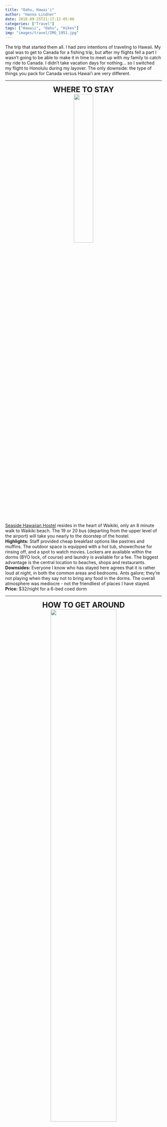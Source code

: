 ```yaml
---
title: "Oahu, Hawai'i"
author: "Hanna Lindner"
date: 2018-09-25T21:17:12-05:00
categories: ["Travel"]
tags: ["Hawaii", "Oahu", "Hikes"]
img: "images/travel/IMG_1951.jpg"
---
```




The trip that started them all. I had zero intentions of traveling to Hawaii. My goal was to get to Canada for a fishing trip, but after my flights fell a part I wasn't going to be able to make it in time to meet up with my family to catch my ride to Canada. I didn't take vacation days for nothing... so I switched my flight to Honolulu during my layover. The only downside: the type of things you pack for Canada versus Hawai'i are very different.
  
<style>
.column-left{
  float: left;
  width: 49%;
  text-align: right;
}
.column-center{
  display: inline-block;
  width: 0%;
  text-align: center;
}
.column-right{
  float: right;
  width: 49%;
  text-align: left;
}
</style>

<style>
.column-whole{
  float: left;
  width: 100%;
  text-align: left;
}
</style>

<style>
.column-whole-center{
  float: left;
  width: 100%;
  text-align: center;
}
</style>
---  

<center>
<font size="5">
**WHERE TO STAY**
</font>
</center>
<center>
[![](/images/travel/IMG_1524.jpg){ width=35% }](https://www.hannalindner.com/travel/oahuhawaii/IMG_1524.jpg)
</center>
[Seaside Hawaiian Hostel](http://seasidehawaiianhostel.com/) resides in the heart of Waikiki, only an 8 minute walk to Waikiki beach. The 19 or 20 bus (departing from the upper level of the airport) will take you nearly to the doorstep of the hostel.  
**Highlights:** Staff provided cheap breakfast options like pastries and muffins. The outdoor space is equipped with a hot tub, shower/hose for rinsing off, and a spot to watch movies. Lockers are available within the dorms (BYO lock, of course) and laundry is available for a fee. The biggest advantage is the central location to beaches, shops and restaurants.  
**Downsides:** Everyone I know who has stayed here agrees that it is rather loud at night, in both the common areas and bedrooms. Ants galore; they're not playing when they say not to bring any food in the dorms. The overall atmosphere was mediocre - not the friendliest of places I have stayed.     
**Price:** $32/night for a 6-bed coed dorm  

---  

<center>
<font size="5">
**HOW TO GET AROUND**
</font>
</center>
<center>
[![](/images/travel/thebus.jpg){ width=65% }](https://www.hannalindner.com/travel/oahuhawaii/thebus.jpg)
</center>
  
Since I hadn't planned on taking a vacation, my budget was rather limited. To cut costs, I avoided renting a car and utilized the local bus system, Uber/Lyft, and took up offers from other hostel dwellers to go exploring. Coming from a city where the bus system is semi-functional on a good day, Oahu's ['TheBus'](http://thebus.org) was a real treat. You can download their app, DaBus2, for real-time tracking. Route 22 will take you to several tourist hot spots including Diamond Head, Hanauma Bay and Koko Crater. Reach the North Shore via the 52, and get between Waikiki and HNL airport on route 19 or 20. You can nearly circumnavigate the island using the bus system. One-way fare is $2.75.

---  

<center>
<font size="5">
**WHAT TO DO**
</font>
</center>

<center>
[![](/images/travel/IMG_6923.jpg){ width=40% }](https://www.hannalindner.com/travel/oahuhawaii/IMG_6923.jpg)
[![](/images/travel/IMG_1717.jpg){ width=38% }](https://www.hannalindner.com/travel/oahuhawaii/IMG_1717.jpg)
[![](/images/travel/IMG_1664.jpg){ width=50% }](https://www.hannalindner.com/travel/oahuhawaii/IMG_1664.jpg)
[![](/images/travel/IMG_1720.jpg){ width=37% }](https://www.hannalindner.com/travel/oahuhawaii/IMG_1720.jpg)
</center>
**Diamond Head Hike:** Undoubtedly the most popular hike in the area, the historic Diamond Head State Monument hike is roughly a 2 mile (3.2 km) round trip hike, only 3 miles from the hostel (can take bus route 2 or 23 + 15 min walk to the trail head). It takes you up a series of steep switchbacks and staircases to the old fire control station, providing great views of the surrounding Waikiki area. Arrive very early as there's always a crowd, and because there is very little shade on the trail. (Like so crowded the trail looks like an ant farm from afar). Be prepared to pay the entrance fee (cash only) of \$1 as a walk-in or \$5 to drive in. Bring a few extra dollars for fresh pineapple on your way out!  

<center>
<div class="column-left">
[![](/images/travel/IMG_1865.jpg){ width=56% }](https://www.hannalindner.com/travel/oahuhawaii/IMG_1865.jpg)
[![](/images/travel/IMG_1829.jpg){ width=56% }](https://www.hannalindner.com/travel/oahuhawaii/IMG_1829.jpg)
</div>
<div class="column-right">
[![](/images/travel/IMG_1838.jpg){ width=72.52% }](https://www.hannalindner.com/travel/oahuhawaii/IMG_1838.jpg)
</div>
</center>

<div class="column-whole">
**Manoa Falls Hike:**  Take a break from the sun and hit the Manoa Falls trail, located in the rain forest of the Manoa Valley. It's relatively short, only 1.6 miles (2.5 km) to the lower 150 foot waterfall (which I recommend taking a dip in when you arrive - it's refreshingly cold, and slightly frowned upon). I opted to go on a guided hike here through [Hiking Hawaii](hikinghawaii808.com), mostly for the convenience of the included transportation. The added bonus was that I had a cool, knowledgeable local to teach me things about the rain forest. The guide groups are small, no more than 7 hikers and offer the opportunity to meet other people. Hiking Hawaii also has a hip cafe in Waikiki to swing by for a bite to eat. The trail itself is quite muddy (duh, it's the rain forest), so reasonable footwear is important.  
</div>

<center>
<div class="column-whole-center">
[![](/images/travel/IMG_1982.jpg){ width=27% }](https://www.hannalindner.com/travel/oahuhawaii/IMG_1982.jpg)
[![](/images/travel/IMG_1986.jpg){ width=30% }](https://www.hannalindner.com/travel/oahuhawaii/IMG_1986.jpg)
[![](/images/travel/IMG_0701 2.JPG){ width=30% }](https://www.hannalindner.com/travel/oahuhawaii/IMG_0701 2.JPG)
[![](/images/travel/IMG_2010.jpg){ width=85% }](https://www.hannalindner.com/travel/oahuhawaii/IMG_2010.jpg)
</div>
</center>

<div class="column-whole">
**Koko Head Crater Hike:**  Koko Crater is a very popular, real life StairMaster and not for the faint of heart! The 1.8 mile (2.9 km) out-and-back takes you up 1,050 'stairs', which are actually old and decrepit railroad ties that were once used to get supplies up to the peak, where you will find military bunkers that were built during WWII. Sturdy footwear is essential as there are some pretty sketchy areas, including a bridge of railroad ties with a 40 foot drop underneath. Rest often and step off to the side to let other hikers pass you. If you love leg day, this is your hike. Take the 22 bus from Waikiki and get off at Kalanianaole Hwy + Hanauma Bay Rd. Follow the trail to the base of Koko Head. (Also go down to Hanauma Bay across the street afterwards for some much earned beach bumming and snorkeling).
</div>

<center>
[![](/images/travel/IMG_1899 (1).jpg){ width=65% }](https://www.hannalindner.com/travel/oahuhawaii/IMG_1899 (1).jpg)
[![](/images/travel/IMG_1875.jpg){ width=36% }](https://www.hannalindner.com/travel/oahuhawaii/electricbeach.jpg)
[![](/images/travel/IMG_1913.jpg){ width=27% }](https://www.hannalindner.com/travel/oahuhawaii/IMG_1913.jpg)
</center>

**Cruise the Island:** To really get a feel for Oahu, find yourself a car, or someone who has a car and start driving the coast. There are plenty of scenic stops along the way to make an entire day out of it, whether you travel to the west most point of the island or head up the North Shore. Chat with the locals along the way and let them guide you to the best hole-in-the-wall stops along the way. (This is how Aloha Poke was discovered). Electric beach is a fun stop for snorkeling if going west, but note that the current can be strong here. Also if going west, drive to where the road ends and make the two-mile hike to Kaena point and watch the sunset from the westward most point of the island.

<center>
[![](/images/travel/IMG_1733.jpg){ width=70% }](https://www.hannalindner.com/travel/oahuhawaii/IMG_1733.jpg)  
</center>

**Magic Island:** If Waikiki beach is a bit too crowded for your taste, hop on the 8, 19, or 42 bus and cruise over to Magic Island Lagoon at Ala Moana Beach Park. If you're as lucky as I was, you'll have the whole place basically to yourself! There's a nice park behind the lagoon too.

---  

<center>
<font size="5">
**WHERE TO EAT**  
</font>
</center>

<center>
[![](/images/travel/alohapoke.jpg){ width=35% }](https://www.hannalindner.com/travel/oahuhawaii/alohapoke.jpg)
[![](/images/travel/IMG_4782.jpg){ width=42% }](https://www.hannalindner.com/travel/oahuhawaii/IMG_4782.jpg)
</center>

**Aloha Poke:**  A hole-in-the-wall type place in Waianae, [Aloha Poke](https://www.facebook.com/AlohaPoke1/) will fulfill all your fresh fish dreams and let you experience the local cuisine. Parking is sparse but don't let that deter you, this place gets rave reviews!

<center>
[![](/images/travel/IMG_2368.jpg){ width=33% }](https://www.hannalindner.com/travel/oahuhawaii/IMG_2368.jpg)
[![](/images/travel/IMG_1777.jpg){ width=41% }](https://www.hannalindner.com/travel/oahuhawaii/IMG_1777.jpg)
</center>

**Island Vintage Shave Ice:** This popular spot located at the Royal Hawaiian Center next to Waikiki Beach has the best shave ice I have encountered. It's made with natural ingredients rather than syrups and is garnished with fresh fruits, popping boba, and mochi. The line is always long but definitely worth the wait after a tiring day.

---  

<center>
[![](/images/travel/IMG_8863.jpg){ width=70% }](https://www.hannalindner.com/travel/oahuhawaii/IMG_8863.jpg)
</center>